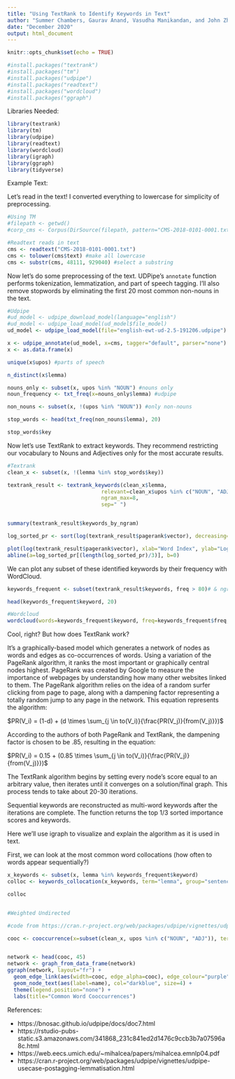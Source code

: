 ```yaml
---
title: "Using TextRank to Identify Keywords in Text"
author: "Summer Chambers, Gaurav Anand, Vasudha Manikandan, and John Zhang"
date: "December 2020"
output: html_document
---
```


```r
knitr::opts_chunk$set(echo = TRUE)

#install.packages("textrank")
#install.packages("tm")
#install.packages("udpipe")
#install.packages("readtext")
#install.packages("wordcloud")
#install.packages("ggraph")
```

Libraries Needed:

```r
library(textrank)
library(tm)
library(udpipe)
library(readtext)
library(wordcloud)
library(igraph)
library(ggraph)
library(tidyverse)
```

Example Text: 

Let's read in the text! I converted everything to lowercase for simplicity of preprocessing.

```r
#Using TM
#filepath <- getwd()
#corp_cms <- Corpus(DirSource(filepath, pattern="CMS-2018-0101-0001.txt"))

#Readtext reads in text
cms <- readtext("CMS-2018-0101-0001.txt")
cms <- tolower(cms$text) #make all lowercase
cms <- substr(cms, 48111, 929040) #select a substring
```

Now let's do some preprocessing of the text.  UDPipe's `annotate` function performs tokenization, lemmatization, and part of speech tagging.  I'll also remove stopwords by eliminating the first 20 most common non-nouns in the text.

```r
#Udpipe
#ud_model <- udpipe_download_model(language="english")
#ud_model <- udpipe_load_model(ud_model$file_model)
ud_model <- udpipe_load_model(file="english-ewt-ud-2.5-191206.udpipe")

x <- udpipe_annotate(ud_model, x=cms, tagger="default", parser="none") #tokenize, lemmatize, and tag POS
x <- as.data.frame(x)

unique(x$upos) #parts of speech

n_distinct(x$lemma)
```


```r
nouns_only <- subset(x, upos %in% "NOUN") #nouns only
noun_frequency <- txt_freq(x=nouns_only$lemma) #udpipe

non_nouns <- subset(x, !(upos %in% "NOUN")) #only non-nouns

stop_words <- head(txt_freq(non_nouns$lemma), 20)

stop_words$key
```

Now let's use TextRank to extract keywords. They recommend restricting our vocabulary to Nouns and Adjectives only for the most accurate results.

```r
#Textrank
clean_x <- subset(x, !(lemma %in% stop_words$key))

textrank_result <- textrank_keywords(clean_x$lemma, 
                              relevant=clean_x$upos %in% c("NOUN", "ADJ"), 
                              ngram_max=8, 
                              sep=" ")


summary(textrank_result$keywords_by_ngram)

log_sorted_pr <- sort(log(textrank_result$pagerank$vector), decreasing=T)

plot(log(textrank_result$pagerank$vector), xlab="Word Index", ylab="Log PageRank", main="TextRank")
abline(a=log_sorted_pr[(length(log_sorted_pr)/3)], b=0)


```


We can plot any subset of these identified keywords by their frequency with WordCloud.

```r

keywords_frequent <- subset(textrank_result$keywords, freq > 80)# & ngram = 1 )

head(keywords_frequent$keyword, 20)

#Wordcloud
wordcloud(words=keywords_frequent$keyword, freq=keywords_frequent$freq, colors=c())

```


Cool, right?  But how does TextRank work?

It's a graphically-based model which generates a network of nodes as words and edges as co-occurrences of words. Using a variation of the PageRank algorithm, it ranks the most important or graphically central nodes highest.  PageRank was created by Google to measure the importance of webpages by understanding how many other websites linked to them.  The PageRank algorithm relies on the idea of a random surfer clicking from page to page, along with a dampening factor representing a totally random jump to any page in the network.  This equation represents the algorithm:


$PR(V_i) = (1-d) + (d \times \sum_{j \in to(V_i)}{\frac{PR(V_j)}{from(V_j)}})$

According to the authors of both PageRank and TextRank, the dampening factor <d> is chosen to be .85, resulting in the equation:

$PR(V_i) = 0.15 + (0.85 \times \sum_{j \in to(V_i)}{\frac{PR(V_j)}{from(V_j)}})$

The TextRank algorithm begins by setting every node's score equal to an arbitrary value, then iterates until it converges on a solution/final graph.  This process tends to take about 20-30 iterations.

Sequential keywords are reconstructed as multi-word keywords after the iterations are complete.  The function returns the top 1/3 sorted importance scores and keywords.



Here we'll use igraph to visualize and explain the algorithm as it is used in text.


First, we can look at the most common word collocations (how often to words appear sequentially?)

```r
x_keywords <- subset(x, lemma %in% keywords_frequent$keyword)
colloc <- keywords_collocation(x_keywords, term="lemma", group="sentence_id", ngram_max=2, n_min=75)

colloc


#Weighted Undirected

#code from https://cran.r-project.org/web/packages/udpipe/vignettes/udpipe-usecase-postagging-lemmatisation.html

cooc <- cooccurrence(x=subset(clean_x, upos %in% c("NOUN", "ADJ")), term="lemma", group="sentence_id")


network <- head(cooc, 45)
network <- graph_from_data_frame(network)
ggraph(network, layout="fr") +
  geom_edge_link(aes(width=cooc, edge_alpha=cooc), edge_colour="purple") +
  geom_node_text(aes(label=name), col="darkblue", size=4) +
  theme(legend.position="none") +
  labs(title="Common Word Cooccurrences")
```



References: 

* https://bnosac.github.io/udpipe/docs/doc7.html  
* https://rstudio-pubs-static.s3.amazonaws.com/341868_231c841ed2d1476c9ccb3b7a07596a8c.html   
* https://web.eecs.umich.edu/~mihalcea/papers/mihalcea.emnlp04.pdf  
* https://cran.r-project.org/web/packages/udpipe/vignettes/udpipe-usecase-postagging-lemmatisation.html 
